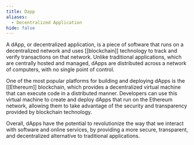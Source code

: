 ```yaml
---
title: Dapp
aliases:
  - Decentralized Application
hide: false
---
```




A dApp, or decentralized application, is a piece of software that runs on a decentralized network and uses [[blockchain]] technology to track and verify transactions on that network. Unlike traditional applications, which are centrally hosted and managed, dApps are distributed across a network of computers, with no single point of control.&#x20;

One of the most popular platforms for building and deploying dApps is the [[Ethereum]] blockchain, which provides a decentralized virtual machine that can execute code in a distributed manner. Developers can use this virtual machine to create and deploy dApps that run on the Ethereum network, allowing them to take advantage of the security and transparency provided by blockchain technology.

Overall, dApps have the potential to revolutionize the way that we interact with software and online services, by providing a more secure, transparent, and decentralized alternative to traditional applications.
